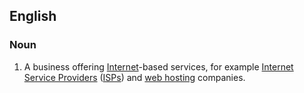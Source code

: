 ==English==

===Noun===
{{infl|en|noun|head=[[web]] [[provider]]}}

# {{internet}} A business offering [[Internet]]-based services, for example [[Internet Service Provider]]s ([[ISP]]s) and [[web hosting]] companies.
